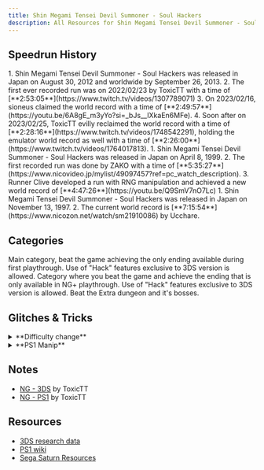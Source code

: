 ```yaml
---
title: Shin Megami Tensei Devil Summoner - Soul Hackers
description: All Resources for Shin Megami Tensei Devil Summoner - Soul Hackers
---
```



<DocsHero 
    content="Shin Megami Tensei: Devil Summoner - Soul Hackers is the second entry in the Devil Summoner series."
    srcUrl={cover}
    alt="Shin Megami Tensei Devil Summoner - Soul Hackers Cover"
/>

<LinkCard title="Leaderboards" href="https://www.speedrun.com/dsm_soul_hackers" description="See all the submitted runs on Speedrun.com"/>

## Speedrun History
<Tabs>
<TabItem label="Any% - 3DS">
<Steps>
1. Shin Megami Tensei Devil Summoner - Soul Hackers was released in Japan on August 30, 2012 and worldwide by September 26, 2013.
2. The first ever recorded run was on 2022/02/23 by ToxicTT with a time of [**2:53:05**](https://www.twitch.tv/videos/1307789071)
3. On 2023/02/16, sioneus claimed the world record with a time of [**2:49:57**](https://youtu.be/6A8gE_m3yYo?si=_bJs__IXkaEn6MFe).
4. Soon after on 2023/02/25, ToxicTT evilly reclaimed the world record with a time of [**2:28:16**](https://www.twitch.tv/videos/1748542291), holding the emulator world record as well with a time of [**2:26:00**](https://www.twitch.tv/videos/1764017813).
</Steps>
</TabItem>

<TabItem label="Any% - PS1">
<Steps>
1. Shin Megami Tensei Devil Summoner - Soul Hackers was released in Japan on April 8, 1999.
2. The first recorded run was done by ZAKO with a time of [**5:35:27**](https://www.nicovideo.jp/mylist/49097457?ref=pc_watch_description).
3. Runner Clive developed a run with RNG manipulation and achieved a new world record of [**4:47:26**](https://youtu.be/Q9SmV7nO7Lc)
</Steps>
</TabItem>

<TabItem label="Any% - Sega Saturn">
<Steps>
1. Shin Megami Tensei Devil Summoner - Soul Hackers was released in Japan on November 13, 1997.
2. The current world record is [**7:15:54**](https://www.nicozon.net/watch/sm21910086) by Ucchare.
</Steps>
</TabItem>
</Tabs>

## Categories
<CardGrid>
    <Card title="New Game Ending">Main category, beat the game achieving the only ending available during first playthrough. Use of "Hack" features exclusive to 3DS version is allowed.</Card>
    <Card title="New Game+ Ending">Category where you beat the game and achieve the ending that is only available in NG+ playthrough. Use of "Hack" features exclusive to 3DS version is allowed.</Card>
    <Card title="Extra Game">Beat the Extra dungeon and it's bosses.</Card>
</CardGrid>

## Glitches & Tricks
<details>
<summary>**Difficulty change**</summary>

3DS-exclusive "Hack" feature that allows you to increase or decrease the damage enemies deal to you.
It can be used to reflect more damage back at them when using mirrors in the boss fight.
</details>

<details>
<summary>**PS1 Manip**</summary>
                          
Used to make boss fights more consistent.
If you save in front of the door, reset the game and load the save, the upcoming boss fight should go according to the certain scenario.
That allows you to kill the boss with the tools you have while being severely underleveled.
</details>

## Notes
- [NG - 3DS](https://drive.google.com/file/d/1VFT408A3GopsZEfFs1IgPBshCU50lnNG/view?usp=sharing) by ToxicTT
- [NG - PS1](https://drive.google.com/file/d/12X--5M6326RVcI8oPe7qd6_SiLaGFlQN/view?usp=sharing) by ToxicTT

## Resources
- [3DS research data](https://szsk.github.io/data/sh/)
- [PS1 wiki](https://dssh084.wiki.fc2.com/)
- [Sega Saturn Resources](https://drive.google.com/drive/folders/1ox4rX0uzFobfmPisGtw62fp9inRVMPzg)
